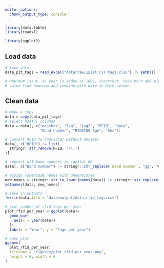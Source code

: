 ```yaml
---
editor_options: 
  chunk_output_type: console
---
```


```r
library(data.table)
library(readxl)

library(ggplot2)
```

## Load data

```r
# load data
data_pit_tags = read_excel("data/raw/1List PIT tags.xlsx") |> setDT()

# HourNum issue, as year is added as 1899, incorrect. take hour and minute
# value from hournum and combine with date in Date column
```

## Clean data

```r
# make a copy
data = copy(data_pit_tags)
# select useful columns
data = data[, c("nestbox", "Tag", "tag2", "RFID", "Date",
                "Band number", "RINGING Age", "Sex")]
```

```r
# convert RFID to character without decimal
data[, c("RFID") := list(
  stringr::str_remove(RFID, "\\.")
)]

# convert all band numbers to capital GG
data[, c("Band number") := stringr::str_replace(`Band number`, "gg", "GG")]
```

```r
# assign lowercase names with underscores
new_names = stringr::str_to_lower(names(data)) |> stringr::str_replace(" ", "_")
setnames(data, new_names)
```

```r
# save in outputs
fwrite(data,file = "data/output/data_rfid_tags.csv")
```

```r
# plot number of rfid tags per year
plot_rfid_per_year = ggplot(data)+
  geom_bar(
    aes(x = year(date))
  )+
  labs(x = "Year", y = "Tags per year")

# save plot
ggsave(
  plot_rfid_per_year,
  filename = "figures/plot_rfid_per_year.png",
  height = 6, width = 6
)
```

